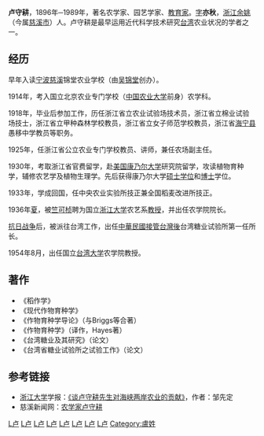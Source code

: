 '''卢守耕'''，1896年─1989年，著名农学家、园艺学家、[[教育家|教育家]]。[[表字|字]]'''亦秋'''，[[浙江|浙江]][[余姚|余姚]]（今属[[慈溪市|慈溪市]]）人。卢守耕是最早运用近代科学技术研究[[台湾|台湾]]农业状况的学者之一。

==经历==
早年入读[[宁波|宁波]][[慈溪|慈溪]]锦堂农业学校（由[[吴锦堂|吴锦堂]]创办）。

1914年，考入国立北京农业专门学校（[[中国农业大学|中国农业大学]]前身）农学科。

1918年，毕业后参加工作，历任浙江省立农业试验场技术员，浙江省立棉业试验场技士，浙江省立甲种森林学校教员，浙江省立女子师范学校教员，浙江省[[海宁县|海宁县]]愚移中学教员等职务。

1925年，任浙江省公立农业专门学校教员、讲师，兼任农场副主任。 

1930年，考取浙江省官费留学，赴[[美国|美国]][[康乃尔大学|康乃尔大学]]研究院留学，攻读植物育种学，辅修农艺学及植物生理学。先后获得康乃尔大学[[硕士|硕士]][[学位|学位]]和[[博士|博士]]学位。

1933年，学成回国，任中央农业实验所技正兼全国稻麦改进所技正。

1936年[[夏|夏]]，被[[竺可桢|竺可桢]]聘为国立[[浙江大学|浙江大学]]农艺系[[教授|教授]]，并出任农学院院长。

[[抗日战争|抗日战争]]后，被派往台湾工作，出任[[臺灣戰後時期|中華民國接管台灣後]]台湾糖业试验所第一任所长。

1954年8月，出任国立[[台湾大学|台湾大学]]农学院教授。

==著作==

*《稻作学》
*《现代作物育种学》
*《作物育种学导论》（与Briggs等合著）
*《作物育种学》（译作，Hayes著）
*《台湾糖业及其研究》（论文）
*《台湾省糖业试验所之试验工作》（论文）

==参考链接==
* [[浙江大学|浙江大学]]学报：[http://zdxb.cuepa.cn/show_more.php?doc_id=436781 《谈卢守耕先生对海峡两岸农业的贡献》]，作者：邹先定
* 慈溪新闻网：[https://web.archive.org/web/20091223065529/http://cxnews.cnnb.com.cn/gb/node2/node178/node180/node181/userobject1ai1878.html 农学家卢守耕]

[[Category:中国农学家|L卢]]
[[Category:余姚人|L卢]]
[[Category:慈溪人|L卢]]
[[Category:宁波裔台湾人|L卢]]
[[Category:1896年出生|L卢]]
[[Category:1989年逝世|L卢]]
[[Category:浙江大學校友|L卢]]
[[Category:康乃爾大學校友|L卢]]
[[Category:盧姓|Category:盧姓]]